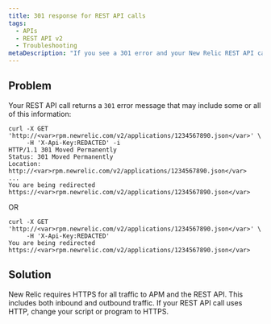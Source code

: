 ```yaml
---
title: 301 response for REST API calls
tags:
  - APIs
  - REST API v2
  - Troubleshooting
metaDescription: "If you see a 301 error and your New Relic REST API call uses HTTP, change your script or program to HTTPS."
---
```


## Problem

Your REST API call returns a `301` error message that may include some or all of this information:

```
curl -X GET 'http://<var>rpm.newrelic.com/v2/applications/1234567890.json</var>' \
     -H 'X-Api-Key:REDACTED' -i
HTTP/1.1 301 Moved Permanently
Status: 301 Moved Permanently
Location: http://<var>rpm.newrelic.com/v2/applications/1234567890.json</var>
...
You are being redirected https://<var>rpm.newrelic.com/v2/applications/1234567890.json</var>
```

OR

```
curl -X GET 'http://<var>rpm.newrelic.com/v2/applications/1234567890.json</var>' \
     -H 'X-Api-Key:REDACTED'
You are being redirected https://<var>rpm.newrelic.com/v2/applications/1234567890.json</var>
```

## Solution

New Relic requires HTTPS for all traffic to APM and the REST API. This includes both inbound and outbound traffic. If your REST API call uses HTTP, change your script or program to HTTPS.
